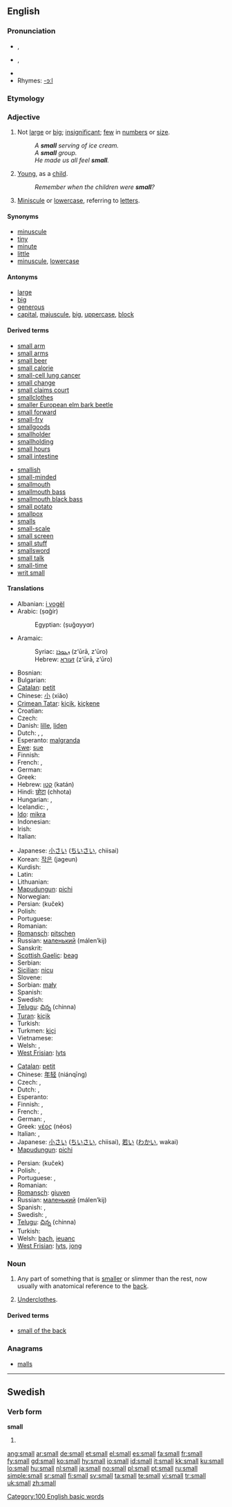 {{see|smäll}}
{{wikipedia|dab=small}}
==English==

{{rank|country|course|side|222|small|cannot|father|nor}}

===Pronunciation===
* {{a|UK}} {{IPA|/smɔːl/}}, {{SAMPA|/smO:l/}}
* {{a|US}} {{IPA|/smɔl/}}, {{SAMPA|/smOl/}}
* {{audio|en-us-small.ogg|Audio (US)}}
* Rhymes: [[Rhymes:English:-ɔːl|-ɔːl]]

===Etymology===
{{etyl|ang|en}} {{term|smæl||lang=ang}}

===Adjective===
{{en-adj|er}}

# Not [[large]] or [[big]]; [[insignificant]]; [[few]] in [[numbers]] or [[size]].
#: ''A '''small''' serving of ice cream.''
#: ''A '''small''' group.''
#: ''He made us all feel '''small'''.''
# {{figurative}} [[young|Young]], as a [[child]].
#: ''Remember when the children were '''small'''?''
# {{context|writing|incomparable}} [[miniscule|Miniscule]] or [[lowercase]], referring to [[letter]]s.

====Synonyms====
{{wse_refer|tiny}}
* [[minuscule]]
* [[tiny]]
* [[minute]]
* [[little]]
* [[minuscule]], [[lowercase]] {{qualifier|writing}}

====Antonyms====
* [[large]]
* [[big]]
* [[generous]]
* [[capital]], [[majuscule]], [[big]], [[uppercase]], [[block]] {{qualifier|writing}}

====Derived terms====
{{rel-top|terms derived from small}}
* [[small arm]]
* [[small arms]]
* [[small beer]]
* [[small calorie]]
* [[small-cell lung cancer]]
* [[small change]]
* [[small claims court]]
* [[smallclothes]]
* [[smaller European elm bark beetle]]
* [[small forward]]
* [[small-fry]]
* [[smallgoods]]
* [[smallholder]]
* [[smallholding]]
* [[small hours]]
* [[small intestine]]
{{rel-mid}}
* [[smallish]]
* [[small-minded]]
* [[smallmouth]]
* [[smallmouth bass]]
* [[smallmouth black bass]]
* [[small potato]]
* [[smallpox]]
* [[smalls]]
* [[small-scale]]
* [[small screen]]
* [[small stuff]]
* [[smallsword]]
* [[small talk]]
* [[small-time]]
* [[writ small]]
{{rel-bottom}}

====Translations====
{{trans-top|not large}}
* Albanian: [[i vogël]]
* Arabic: {{Arab|[[صغير]]}} (ṣɑğír)
*: Egyptian: {{Arab|[[صغير]]}} (ṣuğɑyyɑr)
* Aramaic:
*: Syriac: [[ܙܥܘܪܐ]] (z‘ūrā, z‘ūro)
*: Hebrew: [[זעורא]] (z‘ūrā, z‘ūro)
* Bosnian: {{t-|bs|mal}}
* Bulgarian: {{t+|bg|малък|sc=Cyrl}}
* [[Catalan]]: [[petit]]
* Chinese: [[小]] (xiǎo)
* [[Crimean Tatar]]: [[kiçik]], [[kiçkene]]
* Croatian: {{t-|hr|mal}}
* Czech: {{t+|cs|malý|m}}
* Danish: [[lille]], [[liden]]
* Dutch: {{t+|nl|klein}}, {{t+|nl|nietig}}, {{t-|nl|minuscuul}}
* Esperanto: [[malgranda]]
* [[Ewe]]: [[sue]]
* Finnish: {{t+|fi|pieni}}
* French: {{t+|fr|petit}}, {{t+|fr|minuscule}}
* German: {{t+|de|klein}}
* Greek: {{t+|el|μικρός|tr=mikrós|sc=Grek}}
* Hebrew: [[קטן]] (katán)
* Hindi: [[छोटा]] (chhota)
* Hungarian: {{t+|hu|kicsi}}, {{t+|hu|kis}}
* Icelandic: {{t+|is|smár}}, {{t+|is|lítill}}
* [[Ido]]: [[mikra]]
* Indonesian: {{t+|id|kecil|xs=Indonesian}}
* Irish: {{t-|ga|beag|xs=Irish}}
* Italian: {{t+|it|piccolo}}
{{trans-mid}}
* Japanese: [[小さい]] ([[ちいさい]], chiisai)
* Korean: [[작은]] (jageun)
* Kurdish: {{KUchar|[[بچووک]]}}
* Latin: {{t+|la|parvus}}
* Lithuanian: {{t+|lt|mažas|xs=Lithuanian}}
* [[Mapudungun]]: [[pichi]]
* Norwegian: {{t+|no|liten}}
* Persian: {{fa-Arab|[[کوچک]]}} (kuček)
* Polish: {{t+|pl|mały|m}}
* Portuguese: {{t+|pt|pequeno}}
* Romanian: {{t+|ro|mic}}
* [[Romansch]]: [[pitschen]]
* Russian: [[маленький]] (málen’kij)
* Sanskrit: {{t-|sa|अल्प|tr=álpa|sc=Deva|xs=Sanskrit}}
* [[Scottish Gaelic]]: [[beag]]
* Serbian: {{t-|sr|mal}}
* [[Sicilian]]: [[nicu]]
* Slovene: {{t+|sl|majhen}}
* Sorbian: [[mały]]
* Spanish: {{t+|es|pequeño}}
* Swedish: {{t+|sv|liten}}
* [[Telugu]]: [[చిన్న]] (chinna)
* [[Turan]]: [[kiçik]]
* Turkish: {{t+|tr|küçük}}
* Turkmen: [[kiçi]]
* Vietnamese: {{t+|vi|tiểu|xs=Vietnamese}}
* Welsh: {{t-|cy|bach|xs=Welsh}}, {{t-|cy|bychan|xs=Welsh}}
* [[West Frisian]]: [[lyts]]
{{trans-bottom}}

{{trans-top|young}}
* [[Catalan]]: [[petit]]
* Chinese: [[年轻]] (niánqīng)
* Czech: {{t+|cs|malý|m}}, {{t+|cs|mladý|m}}
* Dutch: {{t+|nl|klein}}, {{t+|nl|jong}}
* Esperanto: {{t-|eo|juna|xs=Esperanto}}
* Finnish: {{t+|fi|pieni}}, {{t+|fi|nuori}}
* French: {{t+|fr|petit}}, {{t+|fr|jeune}}
* German: {{t+|de|klein}}, {{t+|de|jung}}
* Greek: [[νέος]] (néos) {{m}}
* Italian: {{t+|it|piccolo}}, {{t+|it|giovane}}
* Japanese: [[小さい]] ([[ちいさい]], chiisai), [[若い]] ([[わかい]], wakai)
* [[Mapudungun]]: [[pichi]]
{{trans-mid}}
* Persian: {{fa-Arab|[[کوچِک]]}} (kuček)
* Polish: {{t+|pl|mały}}, {{t+|pl|młody}}
* Portuguese: {{t+|pt|pequeno}}, {{t+|pt|jovem}}
* Romanian: {{t+|ro|mic}}
* [[Romansch]]: [[giuven]]
* Russian: [[маленький]] (málen’kij)
* Spanish: {{t+|es|pequeño}}, {{t+|es|joven}}
* Swedish: {{t+|sv|liten}}, {{t+|sv|ung}}
* [[Telugu]]: [[చిన్న]] (chinna)
* Turkish: {{t+|tr|küçük}}
* Welsh: [[bach]], [[ieuanc]]
* [[West Frisian]]: [[lyts]], [[jong]]
{{trans-bottom}}

===Noun===
{{en-noun}}

# Any part of something that is [[smaller]] or slimmer than the rest, now usually with anatomical reference to the [[back]].
#{{UK|in plural}} [[underclothes|Underclothes]].

====Derived terms====
*[[small of the back]]

===Anagrams===
* [[malls]]

[[Category:100 English basic words]]

----

==Swedish==

===Verb form===
'''small'''

# {{sv-verb-form-past|smälla}}

[[ang:small]]
[[ar:small]]
[[de:small]]
[[et:small]]
[[el:small]]
[[es:small]]
[[fa:small]]
[[fr:small]]
[[fy:small]]
[[gd:small]]
[[ko:small]]
[[hy:small]]
[[io:small]]
[[id:small]]
[[it:small]]
[[kk:small]]
[[ku:small]]
[[lo:small]]
[[hu:small]]
[[nl:small]]
[[ja:small]]
[[no:small]]
[[pl:small]]
[[pt:small]]
[[ru:small]]
[[simple:small]]
[[sr:small]]
[[fi:small]]
[[sv:small]]
[[ta:small]]
[[te:small]]
[[vi:small]]
[[tr:small]]
[[uk:small]]
[[zh:small]]